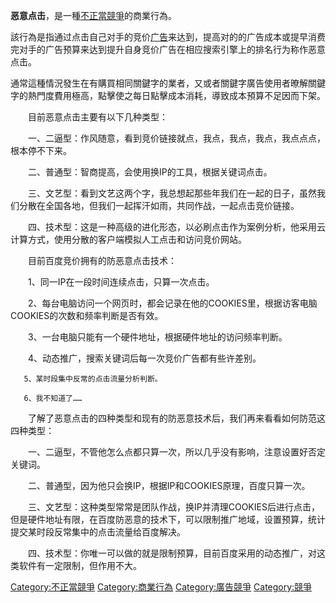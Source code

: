 '''恶意点击'''，是一種[[不正當競爭|不正當競爭]]的商業行為。

該行為是指通过点击自己对手的竞价[[广告|广告]]来达到，提高对的的广告成本或提早消费完对手的广告预算来达到提升自身竞价广告在相应搜索引擎上的排名行为称作恶意点击。

{{商業小作品}}

[[Category:不正當競爭|Category:不正當競爭]]
[[Category:商業行為|Category:商業行為]]
[[Category:廣告競爭|Category:廣告競爭]]
[[Category:競爭|Category:競爭]]

通常這種情況發生在有購買相同關鍵字的業者，又或者關鍵字廣告使用者暸解關鍵字的熱門度費用極高，點擊使之每日點擊成本消耗，導致成本預算不足因而下架。

　　目前恶意点击主要有以下几种类型：

　　一、二逼型：作风随意，看到竞价链接就点，我点，我点，我点，我点点点，根本停不下来。

　　二、普通型：智商提高，会使用换IP的工具，根据关键词点击。

　　三、文艺型：看到文艺这两个字，我总想起那些年我们在一起的日子，虽然我们分散在全国各地，但我们一起挥汗如雨，共同作战，一起点击竞价链接。

　　四、技术型：这是一种高级的进化形态，以必刷点击作为案例分析，他采用云计算方式，使用分散的客户端模拟人工点击和访问竞价网站。

　　目前百度竞价拥有的防恶意点击技术：

　　1、同一IP在一段时间连续点击，只算一次点击。

　　2、每台电脑访问一个网页时，都会记录在他的COOKIES里，根据访客电脑COOKIES的次数和频率判断是否有效。

　　3、一台电脑只能有一个硬件地址，根据硬件地址的访问频率判断。

　　4、动态推广，搜索关键词后每一次竞价广告都有些许差别。

    5、某时段集中反常的点击流量分析判断。

    6、我不知道了……

　　了解了恶意点击的四种类型和现有的防恶意技术后，我们再来看看如何防范这四种类型：

　　一、二逼型，不管他怎么点都只算一次，所以几乎没有影响，注意设置好否定关键词。

　　二、普通型，因为他只会换IP，根据IP和COOKIES原理，百度只算一次。

　　三、文艺型：这种类型常常是团队作战，换IP并清理COOKIES后进行点击，但是硬件地址有限，在百度防恶意的技术下，可以限制推广地域，设置预算，统计提交某时段反常集中的点击流量给百度解决。

　　四、技术型：你唯一可以做的就是限制预算，目前百度采用的动态推广，对这类软件有一定限制，但作用不大。